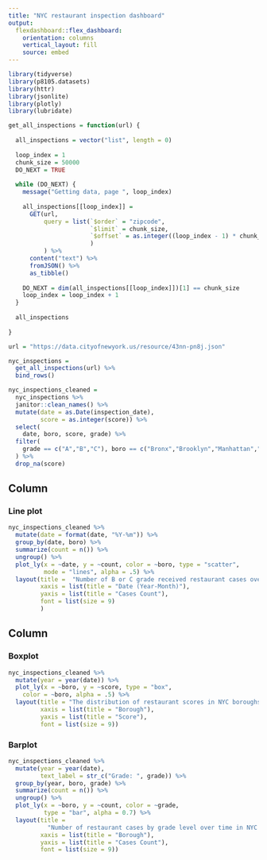 ```yaml
---
title: "NYC restaurant inspection dashboard"
output: 
  flexdashboard::flex_dashboard:
    orientation: columns
    vertical_layout: fill
    source: embed
---
```


```r
library(tidyverse)
library(p8105.datasets)
library(httr)
library(jsonlite)
library(plotly)
library(lubridate)
```

```r
get_all_inspections = function(url) {
  
  all_inspections = vector("list", length = 0)
  
  loop_index = 1
  chunk_size = 50000
  DO_NEXT = TRUE
  
  while (DO_NEXT) {
    message("Getting data, page ", loop_index)
    
    all_inspections[[loop_index]] = 
      GET(url,
          query = list(`$order` = "zipcode",
                       `$limit` = chunk_size,
                       `$offset` = as.integer((loop_index - 1) * chunk_size)
                       )
          ) %>%
      content("text") %>%
      fromJSON() %>%
      as_tibble()
    
    DO_NEXT = dim(all_inspections[[loop_index]])[1] == chunk_size
    loop_index = loop_index + 1
  }
  
  all_inspections
  
}

url = "https://data.cityofnewyork.us/resource/43nn-pn8j.json"

nyc_inspections = 
  get_all_inspections(url) %>%
  bind_rows() 
```

```r
nyc_inspections_cleaned =
  nyc_inspections %>%
  janitor::clean_names() %>%
  mutate(date = as.Date(inspection_date),
         score = as.integer(score)) %>%
  select(
    date, boro, score, grade) %>%
  filter(
    grade == c("A","B","C"), boro == c("Bronx","Brooklyn","Manhattan","Queens","Staten Island")
  ) %>%
  drop_na(score)
```

Column {data-width=650}
-----------------------------------------------------------------------

### Line plot

```r
nyc_inspections_cleaned %>%
  mutate(date = format(date, "%Y-%m")) %>%
  group_by(date, boro) %>%
  summarize(count = n()) %>%
  ungroup() %>%
  plot_ly(x = ~date, y = ~count, color = ~boro, type = "scatter", 
          mode = "lines", alpha = .5) %>%
  layout(title =  "Number of B or C grade received restaurant cases over time in NYC boroughs",
         xaxis = list(title = "Date (Year-Month)"),
         yaxis = list(title = "Cases Count"),
         font = list(size = 9)
         )
```

Column {data-width=500}
-----------------------------------------------------------------------

### Boxplot

```r
nyc_inspections_cleaned %>%
  mutate(year = year(date)) %>%
  plot_ly(x = ~boro, y = ~score, type = "box",
    color = ~boro, alpha = .5) %>%
  layout(title = "The distribution of restaurant scores in NYC boroughs per year",
         xaxis = list(title = "Borough"),
         yaxis = list(title = "Score"),
         font = list(size = 9))
```

### Barplot

```r
nyc_inspections_cleaned %>% 
  mutate(year = year(date),
         text_label = str_c("Grade: ", grade)) %>%
  group_by(year, boro, grade) %>%
  summarize(count = n()) %>%
  ungroup() %>%
  plot_ly(x = ~boro, y = ~count, color = ~grade, 
          type = "bar", alpha = 0.7) %>% 
  layout(title = 
           "Number of restaurant cases by grade level over time in NYC Boroughs",
         xaxis = list(title = "Borough"),
         yaxis = list(title = "Cases Count"),
         font = list(size = 9))
```
